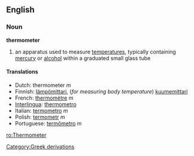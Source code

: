 ==English==
===Noun===
'''thermometer'''

# an apparatus used to measure [[temperature]]s, typically containing [[mercury]] or [[alcohol]] within a graduated small glass tube

====Translations====
*Dutch: thermometer ''m''
*Finnish: [[lämpömittari]], (''for measuring body temperature'') [[kuumemittari]]
*French: [[thermomètre]] ''m''
*[[Interlingua]]: [[thermometro]]
*Italian: [[termometro]] ''m''
*Polish: [[termometr]] ''m''
*Portuguese: [[termômetro]] ''m''

[[ro:Thermometer]]
[[Category:Greek derivations]]